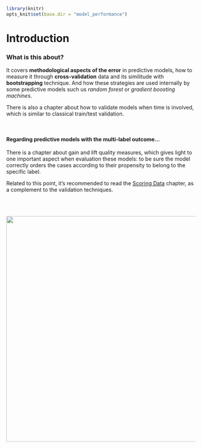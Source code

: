 ```r
library(knitr)
opts_knit$set(base.dir = "model_performance")
```

Introduction
===

### What is this about?

It covers **methodological aspects of the error** in predictive models, how to measure it through **cross-validation** data and its similitude with **bootstrapping** technique. And how these strategies are used internally by some predictive models such us _random forest_ or _gradient boosting machines_.

There is also a chapter about how to validate models when time is involved, which is similar to classical train/test validation.

<br>

#### Regarding predictive models with the multi-label outcome...

There is a chapter about gain and lift quality measures, which gives light to one important aspect when evaluation these models: to be sure the model correctly orders the cases according to their propensity to belong to the specific label.

Related to this point, it's recommended to read the <a href="http://livebook.datascienceheroes.com/scoring/scoring.html">Scoring Data</a> chapter, as a complement to the validation techniques.


<br>
<br>


<img src="cover.png" width='600px'> 


<br>
